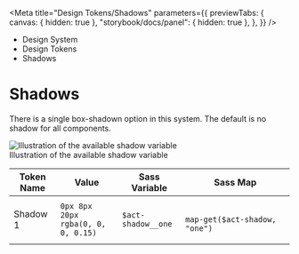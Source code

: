 
<Meta
	title="Design Tokens/Shadows"
	parameters={{
		previewTabs: {
			canvas: { hidden: true },
			"storybook/docs/panel": { hidden: true },
		},
	}}
/>

<div className="act-docs-container">
	<Masthead />
	<div className="act-flex act-flex-light-purple">
		<div className="act-flex__container act-flex__container-padding-trim">
			<div className="act-flex__grid">
				<div className="act-flex__row">
					<div className="act-col__cw-12">
						<div className="act-box">
							<div className="act-breadcrumbs">
								<ul className="act-breadcrumbs__container">
									<li className="act-breadcrumbs__crumb act-h6">
										<LinkTo
											className="act-breadcrumbs__crumb__link"
											kind="system-introduction--page"
										>
											Design System <i className="fa-solid fa-angle-right"></i>
										</LinkTo>
									</li>
									<li className="act-breadcrumbs__crumb act-h6">
										<LinkTo
											className="act-breadcrumbs__crumb__link"
											kind="design-tokens-overview--page"
										>
											Design Tokens <i className="fa-solid fa-angle-right"></i>
										</LinkTo>
									</li>
									<li className="act-breadcrumbs__crumb act-h6">
										<LinkTo
											className="act-breadcrumbs__crumb__link"
											kind="design-tokens-shadows--page"
										>
											Shadows <i className="fa-solid fa-angle-right"></i>
										</LinkTo>
									</li>
								</ul>
							</div>
							<h1>Shadows</h1>
						</div>
					</div>
				</div>
			</div>
		</div>
	</div>
	<div className="act-flex">
		<div className="act-flex__container">
			<div className="act-flex__grid">
				<div className="act-flex__row">
					<div className="act-col__cw-12">
						<div className="act-box">
							<p>
								There is a single box-shadown option in this system. The default
								is no shadow for all components.
							</p>
							<div className="act-img">
								<img
									src="/images/2-design-tokens-shadow-1.png"
									alt="Illustration of the available shadow variable"
								/>
								<div className="act-img__description act-p-small">
									<i class="fa-solid fa-circle-info"></i> Illustration of the available
									shadow variable
								</div>
							</div>
							<div className="act-table-container">
								<table className="act-table">
									<thead>
										<tr>
											<th>Token Name</th>
											<th>Value</th>
											<th>Sass Variable</th>
											<th>Sass Map</th>
										</tr>
									</thead>
									<tbody>
										<tr>
											<td>Shadow 1</td>
											<td>
												<code>0px 8px 20px rgba(0, 0, 0, 0.15)</code>
											</td>
											<td>
												<code className="sass-var">$act-shadow__one</code>
											</td>
											<td>
												<code className="sass-var">
													map-get($act-shadow, "one")
												</code>
											</td>
										</tr>
									</tbody>
								</table>
							</div>
						</div>
					</div>
				</div>
			</div>
		</div>
	</div>
	<AoC />
	<Footer />
</div>
